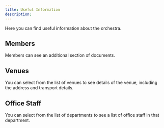 ```yaml
---
title: Useful Information
description: 
---
```


Here you can find useful information about the orchestra. 

## Members
Members can see an additional section of documents.

## Venues
You can select from the list of venues to see details of the venue, including the address and transport details.

## Office Staff
You can select from the list of departments to see a list of office staff in that department. 